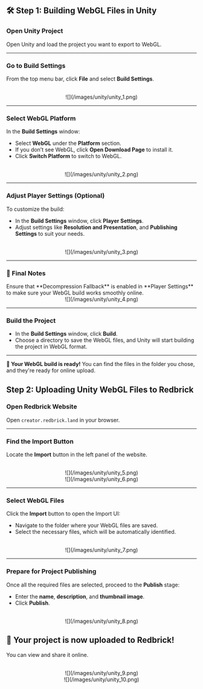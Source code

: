 
## 🛠️ Step 1: Building WebGL Files in Unity

<Steps>

### Open Unity Project

Open Unity and load the project you want to export to WebGL.

---

### Go to Build Settings

From the top menu bar, click **File** and select **Build Settings**.

<br />
<center>![](/images/unity/unity_1.png)</center>

---

### Select WebGL Platform

In the **Build Settings** window:

- Select **WebGL** under the **Platform** section.
- If you don’t see WebGL, click **Open Download Page** to install it.
- Click **Switch Platform** to switch to WebGL.

<br />
<center>![](/images/unity/unity_2.png)</center>

---

### Adjust Player Settings (Optional)

To customize the build:

- In the **Build Settings** window, click **Player Settings**.
- Adjust settings like **Resolution and Presentation**, and **Publishing Settings** to suit your needs.

<br />
<center>![](/images/unity/unity_3.png)</center>

---

### 🔑 Final Notes

<Callout type="warning">
  Ensure that **Decompression Fallback** is enabled in **Player Settings** to
  make sure your WebGL build works smoothly online.

<br />
<center>![](/images/unity/unity_4.png)</center>
</Callout>

---

### Build the Project

- In the **Build Settings** window, click **Build**.
- Choose a directory to save the WebGL files, and Unity will start building the project in WebGL format.

---

**📂 Your WebGL build is ready!** You can find the files in the folder you chose, and they're ready for online upload.

</Steps>

## Step 2: Uploading Unity WebGL Files to Redbrick

<Steps>

### Open Redbrick Website

Open `creator.redbrick.land` in your browser.

---

### Find the Import Button

Locate the **Import** button in the left panel of the website.

<br />
<center>![](/images/unity/unity_5.png)</center>
<center>![](/images/unity/unity_6.png)</center>

---

### Select WebGL Files

Click the **Import** button to open the Import UI:

- Navigate to the folder where your WebGL files are saved.
- Select the necessary files, which will be automatically identified.

<br />
<center>![](/images/unity/unity_7.png)</center>

---

### Prepare for Project Publishing

Once all the required files are selected, proceed to the **Publish** stage:

- Enter the **name**, **description**, and **thumbnail image**.
- Click **Publish**.

<br />
<center>![](/images/unity/unity_8.png)</center>

</Steps>

## **🎉 Your project is now uploaded to Redbrick**!

You can view and share it online.

<br />
<center>![](/images/unity/unity_9.png)</center>
<center>![](/images/unity/unity_10.png)</center>
